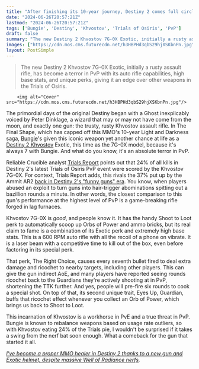 ```yaml
---
title: "After finishing its 10-year journey, Destiny 2 comes full circle as the first gun in the series destroys PvP after it's reborn as the new Exotic Khvostov 7G-0X"
date: "2024-06-26T20:57:21Z"
lastmod: "2024-06-26T20:57:21Z"
tags: ['Bungie', 'Destiny', 'Khvostov', 'Trials of Osiris', 'PvP']
draft: false
summary: "The new Destiny 2 Khvostov 7G-0X Exotic, initially a rusty assault rifle, has become a terror in PvP with its auto rifle capabilities, high base stats, and unique perks, giving it an edge over other weapons in the Trials of Osiris."
images: ["https://cdn.mos.cms.futurecdn.net/h3HBPHd3qbS29hjXSKbnPn.jpg"]
layout: PostSimple
---
```

> The new Destiny 2 Khvostov 7G-0X Exotic, initially a rusty assault rifle, has become a terror in PvP with its auto rifle capabilities, high base stats, and unique perks, giving it an edge over other weapons in the Trials of Osiris.


        <img alt="Cover" src="https://cdn.mos.cms.futurecdn.net/h3HBPHd3qbS29hjXSKbnPn.jpg"/>
        
The primordial days of the original Destiny began with a Ghost inexplicably voiced by Peter Dinklage, a wizard that may or may not have come from the moon, and exactly one gun: the trusty, rusty Khvostov assault rifle. In The Final Shape, which has capped off this MMO's 10-year Light and Darkness saga, [Bungie](https://www.gamesradar.com/tag/bungie/)'s given this iconic weapon yet another chance at life as a [<u>Destiny 2 Khvostov</u>](https://www.gamesradar.com/games/destiny/destiny-2-khvostov/) Exotic, this time as the 7G-0X model, because it's always 7 with Bungie. And what do you know, it's an absolute terror in PvP. 

Reliable Crucible analyst [<u>Trials Report</u>](https://x.com/TrialsReport/status/1805623899456938312) points out that 24% of all kills in Destiny 2's latest Trials of Osiris PvP event were scored by the Khvostov 7G-0X. For context, Trials Report adds, this rivals the 37% put up by the Ammit AR2 [<u>back in Destiny 2's "funny guns" era</u>](https://www.gamesradar.com/bungie-patched-destiny-2s-weapon-crafting-glitch-after-a-weekend-of-game-breaking-chaos-but-players-have-already-found-new-funny-guns/). You know, when players abused an exploit to turn guns into hair-trigger abominations spitting out a bazillion rounds a minute. In other words, the closest comparison to this gun's performance at the highest level of PvP is a game-breaking rifle forged in lag furnaces. 

Khvostov 7G-0X is *good*, and people know it. It has the handy Shoot to Loot perk to automatically scoop up Orbs of Power and ammo bricks, but its real claim to fame is a combination of its Exotic perk and extremely high base stats. This is a 600 RPM auto rifle with all the recoil of a phone on vibrate. It is a laser beam with a competitive time to kill out of the box, even before factoring in its special perk.

That perk, The Right Choice, causes every seventh bullet fired to deal extra damage and ricochet to nearby targets, including other players. This can give the gun indirect AoE, and many players have reported seeing rounds ricochet back to the Guardians they're actively shooting at in PvP, shortening the TTK further. And yes, people will pre-fire six rounds to cook a special shot. On top of that, its second unique trait, Eyes Up, Guardian, buffs that ricochet effect whenever you collect an Orb of Power, which brings us back to Shoot to Loot. 

This incarnation of Khvostov is a workhorse in PvE and a true threat in PvP. Bungie is known to rebalance weapons based on usage rate outliers, so with Khvostov eating 24% of the Trials pie, I wouldn't be surprised if it takes a swing from the nerf bat soon enough. What a comeback for the gun that started it all. 

[<u><em>I've become a proper MMO healer in Destiny 2 thanks to a new gun and Exotic helmet, despite massive Well of Radiance nerfs</em></u>](https://www.gamesradar.com/games/destiny/ive-become-a-proper-mmo-healer-in-destiny-2-thanks-to-a-new-gun-and-exotic-helmet-despite-massive-well-of-radiance-nerfs/)*.*
        